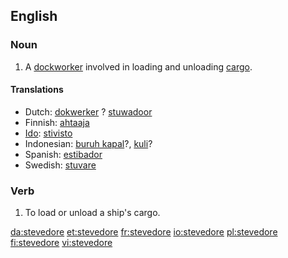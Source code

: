 
==English==
{{wikipedia}}

===Noun===
{{en-noun}}

# A [[dockworker]] involved in loading and unloading [[cargo]].

====Translations====
* Dutch: [[dokwerker]] {{m}}? [[stuwadoor]]
* Finnish: [[ahtaaja]]
* [[Ido]]: [[stivisto]]
* Indonesian: [[buruh kapal]]?, [[kuli]]?
* Spanish: [[estibador]] {{m}}
* Swedish: [[stuvare]]

===Verb===
{{en-verb|stevedor|ing}}

# {{transitive}} To load or unload a ship's cargo.

[[da:stevedore]]
[[et:stevedore]]
[[fr:stevedore]]
[[io:stevedore]]
[[pl:stevedore]]
[[fi:stevedore]]
[[vi:stevedore]]